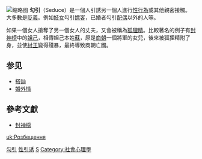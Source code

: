 [[File:Falero_Luis_Ricardo_Enchantress.jpg|缩略图]]
'''勾引'''（Seduce）是一個人引誘另一個人進行[[性行為|性行為]]或其他親密接觸。大多數是[[貶義|貶義]]。例如[[妓女|妓女]]勾引[[嫖客|嫖客]]，已婚者勾引[[配偶|配偶]]以外的人等。

如果一個女人搶奪了另一個女人的丈夫，又會被稱為[[狐狸精|狐狸精]]。比較著名的例子有[[封神榜|封神榜]]中的[[妲己|妲己]]，相傳妲己本姓[[蘇姓|蘇]]，原是[[商朝|商朝]]一個將軍的女兒，後來被狐狸精附了身，並使[[紂王|紂王]]變得殘暴，最終導致商朝亡國。

==参见==
*[[搭訕|搭訕]]
*[[婚外情|婚外情]]

==參考文獻==
*[[封神榜|封神榜]]

{{心理操縱}}
{{Sociology-stub}}
{{Psych-stub}}

[[Category:勾引|]]
[[Category:性引诱|]]
[[Category:性俗語|S]]
[[Category:社會心理學|Category:社會心理學]]

[[uk:Розбещення|uk:Розбещення]]